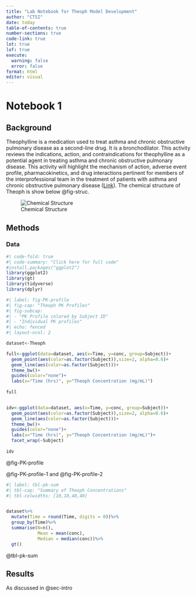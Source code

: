 ```yaml
---
title: "Lab Notebook for Theoph Model Development"
author: "CTSI"
date: today
table-of-contents: true
number-sections: true
code-link: true
lot: true
lof: true
execute: 
  warning: false
  error: false
format: html
editor: visual
---
```


# Notebook 1

## Background {#sec-intro}

Theophylline is a medication used to treat asthma and chronic obstructive pulmonary disease as a second-line drug. It is a bronchodilator. This activity reviews the indications, action, and contraindications for theophylline as a potential agent in treating asthma and chronic obstructive pulmonary disease. This activity will highlight the mechanism of action, adverse event profile, pharmacokinetics, and drug interactions pertinent for members of the interprofessional team in the treatment of patients with asthma and chronic obstructive pulmonary disease ([Link](https://www.ncbi.nlm.nih.gov/books/NBK519024/)). The chemical structure of Theoph is show below @fig-struc.

![Chemical Structure](images/theoph_structures.png){#fig-struc style="text-align: center"}

## Methods {#sec-methods}

### Data

```r
#| code-fold: true
#| code-summary: "Click here for full code"
#install.packages("ggplot2")
library(ggplot2)
library(gt)
library(tidyverse)
library(dplyr)

```

```r
#| label: fig-PK-profile 
#| fig-cap: "Theoph PK Profiles"
#| fig-subcap: 
#| - "PK Profile colored by Subject ID"
#| - "Individual PK profiles" 
#| echo: fenced
#| layout-ncol: 2

dataset<-Theoph

full<-ggplot(data=dataset, aes(x=Time, y=conc, group=Subject))+
  geom_point(aes(color=as.factor(Subject)),size=2, alpha=0.6)+
  geom_line(aes(color=as.factor(Subject)))+
  theme_bw()+
  guides(color="none")+
  labs(x="Time (hrs)", y="Theoph Concentration (mg/mL)")
  
full


idv<-ggplot(data=dataset, aes(x=Time, y=conc, group=Subject))+
  geom_point(aes(color=as.factor(Subject)),size=2, alpha=0.6)+
  geom_line(aes(color=as.factor(Subject)))+
  theme_bw()+
  guides(color="none")+
  labs(x="Time (hrs)", y="Theoph Concentration (mg/mL)")+
  facet_wrap(~Subject)
  
idv


```

@fig-PK-profile

@fig-PK-profile-1 and @fig-PK-profile-2

```r
#| label: tbl-pk-sum
#| tbl-cap: "Summary of Theoph Concentrations"
#| tbl-colwidths: [10,10,40,40]


dataset%>%
  mutate(Time = round(Time, digits = 0))%>%
  group_by(Time)%>%
  summarise(N=n(),
            Mean = mean(conc),
            Median = median(conc))%>%
  gt()


```

@tbl-pk-sum

## Results

As discussed in @sec-intro
